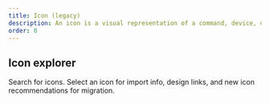 ```yaml
---
title: Icon (legacy)
description: An icon is a visual representation of a command, device, directory, or common action.
order: 0
---
```



<Snippet name="new-icons-note" />

## Icon explorer

Search for icons. Select an icon for import info, design links, and new icon recommendations for
migration.

<LegacyIconExplorer iconType="global" />
